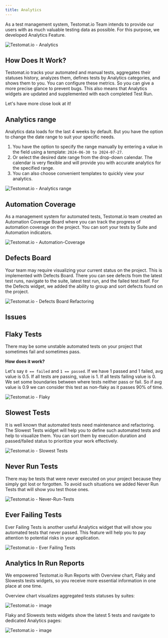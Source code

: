 ```yaml
---
title: Analytics
---
```



As a test management system, Testomat.io Team intends to provide our users with as much valuable testing data as possible. For this purpose, we developed Analytics Feature. 

![Testomat.io - Analytics](./images/Analytics.png)

## How Does It Work?

Testomat.io tracks your automated and manual tests, aggregates their statuses history, analyzes them, defines tests by Analytics categories, and shows them to you. You can configure these metrics. So you can give a more precise glance to prevent bugs. This also means that Analytics widgets are updated and supplemented with each completed Test Run.

Let's have more close look at it!

## Analytics range 

Analytics data loads for the last 4 weeks by default. But you have the option to change the date range to suit your specific needs.

1. You have the option to specify the range manually by entering a value in the field using a template: `2024-06-30 to 2024-07-27`. 
2. Or select the desired date range from the drop-down calendar. The calendar is very flexible and will provide you with accurate analytics for the specified range.
3. You can also choose convenient templates to quickly view your analytics.

![Testomat.io - Analytics range](./images/New_Fjgf73qB_2024-07-27.png)

## Automation Coverage 

As a management system for automated tests, Testomat.io team created an Automation Coverage Board where you can track the progress of automation coverage on the project. You can sort your tests by Suite and Automation indicators.

![Testomat.io - Automation-Coverage](./images/147570053-cb2bf5d9-e98c-4778-9df2-74ed88b96c49.gif)

## Defects Board 

Your team may require visualizing your current status on the project. This is implemented with Defects Board. There you can see defects from the latest test runs, navigate to the suite, latest test run, and the failed test itself. For the Defects widget, we added the ability to group and sort defects found on the project.

![Testomat.io - Defects Board Refactoring](./images/147571296-182b119a-7e4f-4c27-9a20-0cd0760b7e3b.gif)

## Issues

## Flaky Tests

There may be some unstable automated tests on your project that sometimes fail and sometimes pass. 

**How does it work?**

Let's say `0 == failed` and `1 == passed`.
If we have 1 passed and 1 failed, avg value is 0.5.
If all tests are passing, value is 1.
If all tests failing value is 0.
We set some boundaries between where tests neither pass or fail.
So if avg value is 0.9 we can consider this test as non-flaky as it passes 90% of time.


![Testomat.io - Flaky](./images/Flaky.gif)

## Slowest Tests 

It is well known that automated tests need maintenance and refactoring. The Slowest Tests widget will help you to define such automated tests and help to visualize them. You can sort them by execution duration and passed/failed status to prioritize your work effectively.

![Testomat.io - Slowest Tests](./images/147572823-b5a3917f-55f3-4fc6-88bf-a69b1ec9bfca.gif)


## Never Run Tests

There may be tests that were never executed on your project because they simply got lost or forgotten. To avoid such situations we added Never Run Tests that will show you test those ones.

![Testomat.io - Never-Run-Tests](./images/Never-Run-Tests.gif)

## Ever Failing Tests

Ever Failing Tests is another useful Analytics widget that will show you automated tests that never passed. This feature will help you to pay attention to potential risks in your application.

![Testomat.io - Ever Failing Tests](./images/147574334-3a076e17-9a8e-437b-8a8c-9d1833a29c28.gif)

## Analytics In Run Reports

We empowered Testomat.io Run Reports with Overview chart, Flaky and Slowests tests widgets, so you receive more essential information in one place at one time.

Overview chart visualizes aggregated tests statuses by suites:

![Testomat.io - image](./images/147571210-e1277094-b480-4b3a-ad5b-b79248203c9e.png)

Flaky and Slowests tests widgets show the latest 5 tests and navigate to dedicated Analytics pages: 

![Testomat.io - image](./images/147570746-6d5a24be-689a-4209-b246-24aaf8afeda0.png)




 
